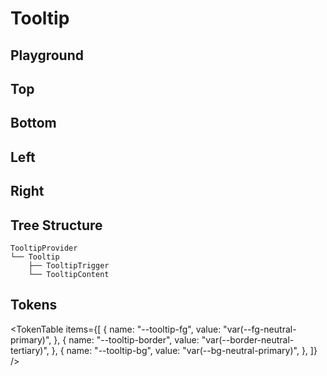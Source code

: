 



<Meta title="Tooltip" of={TooltipStories} />

# Tooltip

<ThemeSelect />

## Playground

<Canvas of={TooltipStories.Default} />
<Controls />

## Top

<Canvas of={TooltipStories.Top} />

## Bottom

<Canvas of={TooltipStories.Bottom} />

## Left

<Canvas of={TooltipStories.Left} />

## Right

<Canvas of={TooltipStories.Right} />

## Tree Structure

```text
TooltipProvider
└── Tooltip
    ├── TooltipTrigger
    └── TooltipContent
```

## Tokens

<TokenTable
  items={[
    {
      name: "--tooltip-fg",
      value: "var(--fg-neutral-primary)",
    },
    {
      name: "--tooltip-border",
      value: "var(--border-neutral-tertiary)",
    },
    {
      name: "--tooltip-bg",
      value: "var(--bg-neutral-primary)",
    },
  ]}
/>

<Toaster className="sb-unstyled" position="bottom-right" />
